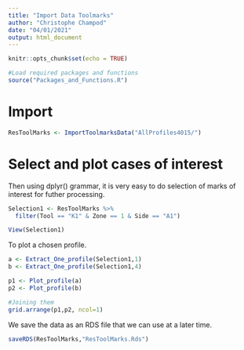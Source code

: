 ```yaml
---
title: "Import Data Toolmarks"
author: "Christophe Champod"
date: "04/01/2021"
output: html_document
---
```


```r
knitr::opts_chunk$set(echo = TRUE)

#Load required packages and functions
source("Packages_and_Functions.R")
```

# Import

```r
ResToolMarks <- ImportToolmarksData("AllProfiles4015/")
```

# Select and plot cases of interest

Then using dplyr() grammar, it is very easy to do selection of marks of interest for futher processing.

```r

Selection1 <- ResToolMarks %>%
  filter(Tool == "K1" & Zone == 1 & Side == "A1")

View(Selection1)
```

To plot a chosen profile.

```r
a <- Extract_One_profile(Selection1,1)
b <- Extract_One_profile(Selection1,4)

p1 <- Plot_profile(a)
p2 <- Plot_profile(b)

#Joining them
grid.arrange(p1,p2, ncol=1)
```

We save the data as an RDS file that we can use at a later time.
```r
saveRDS(ResToolMarks,"ResToolMarks.Rds")
```


